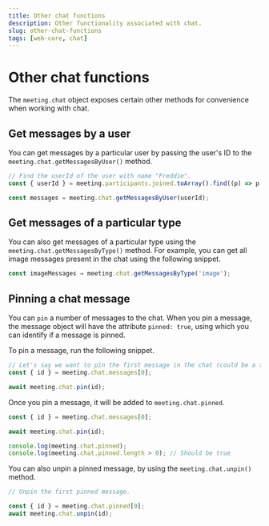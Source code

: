 ```yaml
---
title: Other chat functions
description: Other functionality associated with chat.
slug: other-chat-functions
tags: [web-core, chat]
---
```


# Other chat functions

The `meeting.chat` object exposes certain other methods for convenience when working with chat.

## Get messages by a user

You can get messages by a particular user by passing the user's ID to the `meeting.chat.getMessagesByUser()` method.

```ts
// Find the userId of the user with name "Freddie".
const { userId } = meeting.participants.joined.toArray().find((p) => p.name === 'Freddie');

const messages = meeting.chat.getMessagesByUser(userId);
```

## Get messages of a particular type

You can also get messages of a particular type using the `meeting.chat.getMessagesByType()` method. For example, you can get all image messages present in the chat using the following snippet.

```ts
const imageMessages = meeting.chat.getMessagesByType('image');
```

## Pinning a chat message

You can `pin` a number of messages to the chat. When you pin a message, the message object will have the attribute `pinned: true`, using which you can identify if a message is pinned.

To pin a message, run the following snippet.

```ts
// Let's say we want to pin the first message in the chat (could be a text, image, or file).
const { id } = meeting.chat.messages[0];

await meeting.chat.pin(id);
```

Once you pin a message, it will be added to `meeting.chat.pinned`.

```ts
const { id } = meeting.chat.messages[0];

await meeting.chat.pin(id);

console.log(meeting.chat.pinned);
console.log(meeting.chat.pinned.length > 0); // Should be true
```

You can also unpin a pinned message, by using the `meeting.chat.unpin()` method.

```ts
// Unpin the first pinned message.

const { id } = meeting.chat.pinned[0];
await meeting.chat.unpin(id);
```
